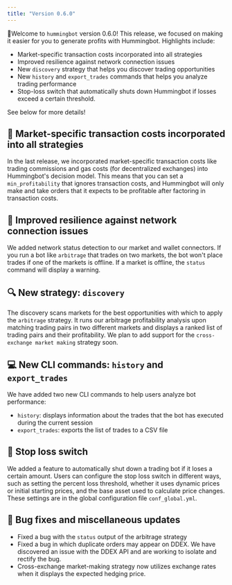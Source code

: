 ```yaml
---
title: "Version 0.6.0"
---
```



🚀Welcome to `hummingbot` version 0.6.0! This release, we focused on making it easier for you to generate profits with Hummingbot. Highlights include:

- Market-specific transaction costs incorporated into all strategies
- Improved resilience against network connection issues
- New `discovery` strategy that helps you discover trading opportunities
- New `history` and `export_trades` commands that helps you analyze trading performance
- Stop-loss switch that automatically shuts down Hummingbot if losses exceed a certain threshold.

See below for more details!

## 💸 Market-specific transaction costs incorporated into all strategies

In the last release, we incorporated market-specific transaction costs like trading commissions and gas costs (for decentralized exchanges) into Hummingbot's decision model. This means that you can set a `min_profitability` that ignores transaction costs, and Hummingbot will only make and take orders that it expects to be profitable after factoring in transaction costs.

## 📶 Improved resilience against network connection issues

We added network status detection to our market and wallet connectors. If you run a bot like `arbitrage` that trades on two markets, the bot won't place trades if one of the markets is offline. If a market is offline, the `status` command will display a warning.

## 🔍 New strategy: `discovery`

The discovery scans markets for the best opportunities with which to apply the `arbitrage` strategy. It runs our arbitrage profitability analysis upon matching trading pairs in two different markets and displays a ranked list of trading pairs and their profitability. We plan to add support for the `cross-exchange market making` strategy soon.

<Callout type="note" body="This strategy has been removed on newer release." />

## 💻 New CLI commands: `history` and `export_trades`

We have added two new CLI commands to help users analyze bot performance:

- `history`: displays information about the trades that the bot has executed during the current session
- `export_trades`: exports the list of trades to a CSV file

## 🛑 Stop loss switch

We added a feature to automatically shut down a trading bot if it loses a certain amount. Users can configure the stop loss switch in different ways, such as setting the percent loss threshold, whether it uses dynamic prices or initial starting prices, and the base asset used to calculate price changes. These settings are in the global configuration file `conf_global.yml`.

## 🐞 Bug fixes and miscellaneous updates

- Fixed a bug with the `status` output of the arbitrage strategy
- Fixed a bug in which duplicate orders may appear on DDEX. We have discovered an issue with the DDEX API and are working to isolate and rectify the bug.
- Cross-exchange market-making strategy now utilizes exchange rates when it displays the expected hedging price.
